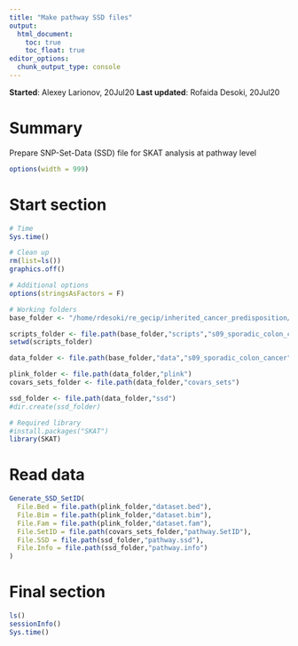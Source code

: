 ```yaml
---
title: "Make pathway SSD files"
output: 
  html_document:
    toc: true
    toc_float: true
editor_options: 
  chunk_output_type: console
---
```


**Started**: Alexey Larionov, 20Jul20 
**Last updated**: Rofaida Desoki, 20Jul20

# Summary  

Prepare SNP-Set-Data (SSD) file for SKAT analysis at pathway level   

<style>
pre {
  overflow-x: auto;
}
pre code {
  word-wrap: normal;
  white-space: pre;
}
</style>

```r

options(width = 999)

```

# Start section

```r

# Time
Sys.time()

# Clean up
rm(list=ls())
graphics.off()

# Additional options
options(stringsAsFactors = F)

# Working folders
base_folder <- "/home/rdesoki/re_gecip/inherited_cancer_predisposition/rofaida/Rproject"

scripts_folder <- file.path(base_folder,"scripts","s09_sporadic_colon_cancer")
setwd(scripts_folder)

data_folder <- file.path(base_folder,"data","s09_sporadic_colon_cancer")

plink_folder <- file.path(data_folder,"plink")
covars_sets_folder <- file.path(data_folder,"covars_sets")

ssd_folder <- file.path(data_folder,"ssd")
#dir.create(ssd_folder)

# Required library
#install.packages("SKAT")
library(SKAT)

```

# Read data  

```r

Generate_SSD_SetID(
  File.Bed = file.path(plink_folder,"dataset.bed"),
  File.Bim = file.path(plink_folder,"dataset.bim"),
  File.Fam = file.path(plink_folder,"dataset.fam"),
  File.SetID = file.path(covars_sets_folder,"pathway.SetID"),
  File.SSD = file.path(ssd_folder,"pathway.ssd"),
  File.Info = file.path(ssd_folder,"pathway.info")
)

```

# Final section

```r

ls()
sessionInfo()
Sys.time()

```
